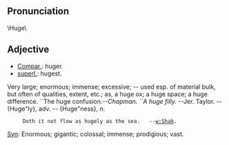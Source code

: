 == Pronunciation ==
\Huge\
== Adjective ==
* [[Compar.]]: huger.
* [[superl.]]: hugest. 

Very large; enormous; immense; excessive; -- used esp. of
material bulk, but often of qualities, extent, etc.; as, a
huge ox; a huge space; a huge difference. ``The huge
confusion.'' --Chapman. ``A huge filly.'' --Jer. Taylor. --
{Huge"ly}, adv. -- {Huge"ness}, n.

      Doth it not flow as hugely as the sea.   --[[w:Shak]].

[[Syn]]: Enormous; gigantic; colossal; immense; prodigious; vast.